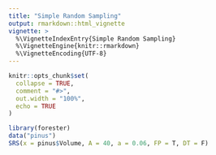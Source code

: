 ```yaml
---
title: "Simple Random Sampling"
output: rmarkdown::html_vignette
vignette: >
  %\VignetteIndexEntry{Simple Random Sampling}
  %\VignetteEngine{knitr::rmarkdown}
  %\VignetteEncoding{UTF-8}
---
```


```r
knitr::opts_chunk$set(
  collapse = TRUE,
  comment = "#>",
  out.width = "100%",
  echo = TRUE
)
```

```r
library(forester)
data("pinus")
SRS(x = pinus$Volume, A = 40, a = 0.06, FP = T, DT = F)
```
